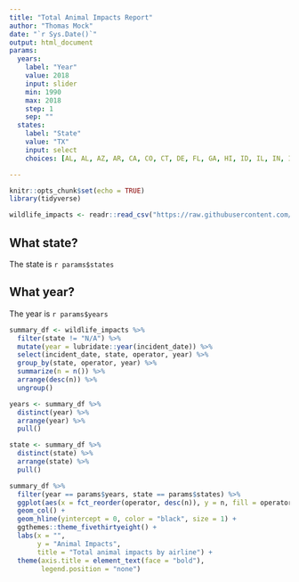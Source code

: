 ```yaml
---
title: "Total Animal Impacts Report"
author: "Thomas Mock"
date: "`r Sys.Date()`"
output: html_document
params:
  years:
    label: "Year"
    value: 2018
    input: slider
    min: 1990
    max: 2018
    step: 1
    sep: ""
  states:
    label: "State"
    value: "TX"
    input: select
    choices: [AL, AL, AZ, AR, CA, CO, CT, DE, FL, GA, HI, ID, IL, IN, IA, KS, KY, LA, ME, MD, MA, MI, MN, MS, MO, MT, NE, NV, NH, NJ, NM, NY, NC, ND, OH, OK, OR, PA, RI, SC, SD, TN, TX, UT, VT, VA, WA, WV, WI, WY]

---
```


```r
knitr::opts_chunk$set(echo = TRUE)
library(tidyverse)

wildlife_impacts <- readr::read_csv("https://raw.githubusercontent.com/rfordatascience/tidytuesday/master/data/2019/2019-07-23/wildlife_impacts.csv")
```

## What state?

The state is `r params$states`

## What year?

The year is `r params$years`

```r
summary_df <- wildlife_impacts %>% 
  filter(state != "N/A") %>% 
  mutate(year = lubridate::year(incident_date)) %>% 
  select(incident_date, state, operator, year) %>% 
  group_by(state, operator, year) %>% 
  summarize(n = n()) %>% 
  arrange(desc(n)) %>% 
  ungroup()

years <- summary_df %>% 
  distinct(year) %>%
  arrange(year) %>% 
  pull()

state <- summary_df %>% 
  distinct(state) %>% 
  arrange(state) %>% 
  pull()

summary_df %>% 
  filter(year == params$years, state == params$states) %>% 
  ggplot(aes(x = fct_reorder(operator, desc(n)), y = n, fill = operator)) +
  geom_col() +
  geom_hline(yintercept = 0, color = "black", size = 1) +
  ggthemes::theme_fivethirtyeight() +
  labs(x = "",
       y = "Animal Impacts",
       title = "Total animal impacts by airline") +
  theme(axis.title = element_text(face = "bold"),
        legend.position = "none")
```

